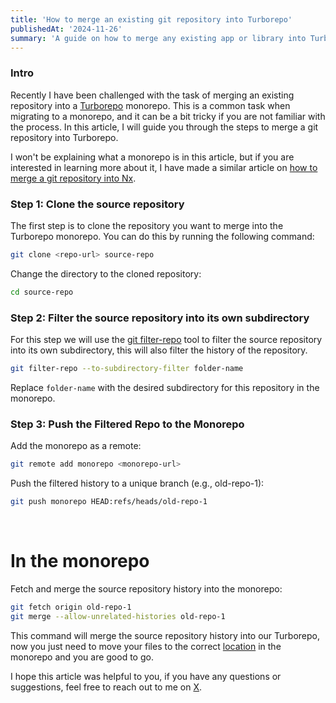 ```yaml
---
title: 'How to merge an existing git repository into Turborepo'
publishedAt: '2024-11-26'
summary: 'A guide on how to merge any existing app or library into Turborepo.'
---
```


### Intro

Recently I have been challenged with the task of merging an existing repository into a [Turborepo](https://turbo.build/repo/docs) monorepo. This is a common task when migrating to a monorepo, and it can be a bit tricky if you are not familiar with the process. In this article, I will guide you through the steps to merge a git repository into Turborepo.

I won't be explaining what a monorepo is in this article, but if you are interested in learning more about it, I have made a similar article on [how to merge a git repository into Nx](https://www.jankidesai.com/blog/how-to-merge-a-repository-into-nx).

### Step 1: Clone the source repository

The first step is to clone the repository you want to merge into the Turborepo monorepo. You can do this by running the following command:

```bash
git clone <repo-url> source-repo
```

Change the directory to the cloned repository:

```bash
cd source-repo
```

### Step 2: Filter the source repository into its own subdirectory

For this step we will use the [git filter-repo](https://github.com/newren/git-filter-repo) tool to filter the source repository into its own subdirectory, this will also filter the history of the repository.

```bash
git filter-repo --to-subdirectory-filter folder-name
```

Replace `folder-name` with the desired subdirectory for this repository in the monorepo.

### Step 3: Push the Filtered Repo to the Monorepo

Add the monorepo as a remote:

```bash
git remote add monorepo <monorepo-url>
```

Push the filtered history to a unique branch (e.g., old-repo-1):

```bash
git push monorepo HEAD:refs/heads/old-repo-1
```

<br />

# In the monorepo

Fetch and merge the source repository history into the monorepo:

```bash
git fetch origin old-repo-1
git merge --allow-unrelated-histories old-repo-1
```

This command will merge the source repository history into our Turborepo, now you just need to move your files to the correct [location](https://turbo.build/repo/docs/crafting-your-repository/structuring-a-repository#anatomy-of-a-workspace) in the monorepo and you are good to go.

I hope this article was helpful to you, if you have any questions or suggestions, feel free to reach out to me on [X](https://twitter.com/jankidesai).
